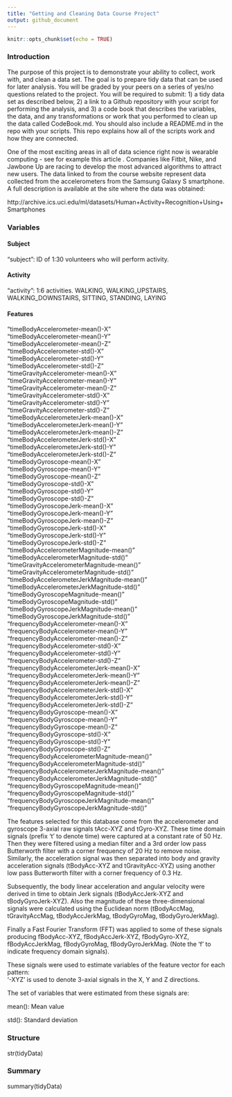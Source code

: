 ```yaml
---
title: "Getting and Cleaning Data Course Project"
output: github_document
---
```


```r
knitr::opts_chunk$set(echo = TRUE)
```

### Introduction

The purpose of this project is to demonstrate your ability to collect, work with, and clean a data set. The goal is to prepare tidy data that can be used for later analysis. You will be graded by your peers on a series of yes/no questions related to the project. You will be required to submit: 1) a tidy data set as described below, 2) a link to a Github repository with your script for performing the analysis, and 3) a code book that describes the variables, the data, and any transformations or work that you performed to clean up the data called CodeBook.md. You should also include a README.md in the repo with your scripts. This repo explains how all of the scripts work and how they are connected.

One of the most exciting areas in all of data science right now is wearable computing - see for example this article . Companies like Fitbit, Nike, and Jawbone Up are racing to develop the most advanced algorithms to attract new users. The data linked to from the course website represent data collected from the accelerometers from the Samsung Galaxy S smartphone. A full description is available at the site where the data was obtained:

http://archive.ics.uci.edu/ml/datasets/Human+Activity+Recognition+Using+Smartphones

### Variables
#### Subject
"subject": ID of 1:30 volunteers who will perform activity. 

#### Activity
"activity": 1:6 activities. WALKING, WALKING_UPSTAIRS, WALKING_DOWNSTAIRS, SITTING, STANDING, LAYING

#### Features
"timeBodyAccelerometer-mean()-X"                
"timeBodyAccelerometer-mean()-Y"                
"timeBodyAccelerometer-mean()-Z"                
"timeBodyAccelerometer-std()-X"                 
"timeBodyAccelerometer-std()-Y"                 
"timeBodyAccelerometer-std()-Z"                 
"timeGravityAccelerometer-mean()-X"             
"timeGravityAccelerometer-mean()-Y"             
"timeGravityAccelerometer-mean()-Z"             
"timeGravityAccelerometer-std()-X"              
"timeGravityAccelerometer-std()-Y"              
"timeGravityAccelerometer-std()-Z"              
"timeBodyAccelerometerJerk-mean()-X"            
"timeBodyAccelerometerJerk-mean()-Y"            
"timeBodyAccelerometerJerk-mean()-Z"            
"timeBodyAccelerometerJerk-std()-X"             
"timeBodyAccelerometerJerk-std()-Y"             
"timeBodyAccelerometerJerk-std()-Z"             
"timeBodyGyroscope-mean()-X"                    
"timeBodyGyroscope-mean()-Y"                    
"timeBodyGyroscope-mean()-Z"                    
"timeBodyGyroscope-std()-X"                     
"timeBodyGyroscope-std()-Y"                     
"timeBodyGyroscope-std()-Z"                     
"timeBodyGyroscopeJerk-mean()-X"                
"timeBodyGyroscopeJerk-mean()-Y"                
"timeBodyGyroscopeJerk-mean()-Z"                
"timeBodyGyroscopeJerk-std()-X"                 
"timeBodyGyroscopeJerk-std()-Y"                 
"timeBodyGyroscopeJerk-std()-Z"                 
"timeBodyAccelerometerMagnitude-mean()"         
"timeBodyAccelerometerMagnitude-std()"          
"timeGravityAccelerometerMagnitude-mean()"      
"timeGravityAccelerometerMagnitude-std()"       
"timeBodyAccelerometerJerkMagnitude-mean()"     
"timeBodyAccelerometerJerkMagnitude-std()"      
"timeBodyGyroscopeMagnitude-mean()"             
"timeBodyGyroscopeMagnitude-std()"              
"timeBodyGyroscopeJerkMagnitude-mean()"         
"timeBodyGyroscopeJerkMagnitude-std()"          
"frequencyBodyAccelerometer-mean()-X"           
"frequencyBodyAccelerometer-mean()-Y"           
"frequencyBodyAccelerometer-mean()-Z"           
"frequencyBodyAccelerometer-std()-X"            
"frequencyBodyAccelerometer-std()-Y"            
"frequencyBodyAccelerometer-std()-Z"            
"frequencyBodyAccelerometerJerk-mean()-X"       
"frequencyBodyAccelerometerJerk-mean()-Y"       
"frequencyBodyAccelerometerJerk-mean()-Z"       
"frequencyBodyAccelerometerJerk-std()-X"        
"frequencyBodyAccelerometerJerk-std()-Y"        
"frequencyBodyAccelerometerJerk-std()-Z"        
"frequencyBodyGyroscope-mean()-X"               
"frequencyBodyGyroscope-mean()-Y"               
"frequencyBodyGyroscope-mean()-Z"               
"frequencyBodyGyroscope-std()-X"                
"frequencyBodyGyroscope-std()-Y"                
"frequencyBodyGyroscope-std()-Z"                
"frequencyBodyAccelerometerMagnitude-mean()"    
"frequencyBodyAccelerometerMagnitude-std()"     
"frequencyBodyAccelerometerJerkMagnitude-mean()"
"frequencyBodyAccelerometerJerkMagnitude-std()" 
"frequencyBodyGyroscopeMagnitude-mean()"        
"frequencyBodyGyroscopeMagnitude-std()"         
"frequencyBodyGyroscopeJerkMagnitude-mean()"    
"frequencyBodyGyroscopeJerkMagnitude-std()" 


The features selected for this database come from the accelerometer and gyroscope 3-axial raw signals tAcc-XYZ and tGyro-XYZ. These time domain signals (prefix 't' to denote time) were captured at a constant rate of 50 Hz. Then they were filtered using a median filter and a 3rd order low pass Butterworth filter with a corner frequency of 20 Hz to remove noise. Similarly, the acceleration signal was then separated into body and gravity acceleration signals (tBodyAcc-XYZ and tGravityAcc-XYZ) using another low pass Butterworth filter with a corner frequency of 0.3 Hz. 

Subsequently, the body linear acceleration and angular velocity were derived in time to obtain Jerk signals (tBodyAccJerk-XYZ and tBodyGyroJerk-XYZ). Also the magnitude of these three-dimensional signals were calculated using the Euclidean norm (tBodyAccMag, tGravityAccMag, tBodyAccJerkMag, tBodyGyroMag, tBodyGyroJerkMag). 

Finally a Fast Fourier Transform (FFT) was applied to some of these signals producing fBodyAcc-XYZ, fBodyAccJerk-XYZ, fBodyGyro-XYZ, fBodyAccJerkMag, fBodyGyroMag, fBodyGyroJerkMag. (Note the 'f' to indicate frequency domain signals). 

These signals were used to estimate variables of the feature vector for each pattern:  
'-XYZ' is used to denote 3-axial signals in the X, Y and Z directions.

The set of variables that were estimated from these signals are: 

mean(): Mean value

std(): Standard deviation

### Structure
str(tidyData)

### Summary
summary(tidyData)


